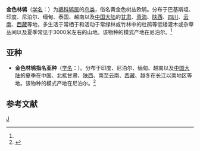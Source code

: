 {{Speciesbox
| genus = Tarsiger
| species = chrysaeus
| authority = (Hodgson)<ref name='id3098'>{{cite web| url =http://www.bioinfo.cn/db05/BjdwSpecies.php?action=view&id=3098| title =金色林鸲| work =《中国动物物种编目数据库》| publisher =中国科学院微生物研究所| author =中国科学院动物研究所| accessdate =2009-04-04| deadurl =yes| archiveurl =https://web.archive.org/web/20160305060900/http://www.bioinfo.cn/db05/BjdwSpecies.php?action=view&id=3098| archivedate =2016-03-05}}</ref>
}}

'''金色林鸲'''（[[学名|学名]]：{{lang|la|''Tarsiger chrysaeus''}}）为[[鶲科|鶲科]][[鸲属|鸲属]]的[[鸟类|鸟类]]，俗名黄金色树丛欧鸲。分布于巴基斯坦、印度、尼泊尔、缅甸、泰国、越南以及[[中国大陆|中国大陆]]的[[甘肃|甘肃]]、[[青海|青海]]、[[陕西|陕西]]、[[四川|四川]]、[[云南|云南]]、[[西藏|西藏]]等地，多生活于常栖于和活动于常绿林或竹林中的杜鹃等低矮灌木或杂草丛间以及夏季常见于3000米左右的山地。该物种的模式产地在尼泊尔。<ref name='id3098'/>

== 亚种 ==
*'''金色林鸲指名亚种'''（[[学名|学名]]：{{lang|la|''Tarsiger chrysaeus chrysaeus''}}）。分布于印度、尼泊尔、缅甸、越南以及[[中国大陆|中国大陆]]的夏季在中国、北抵甘肃、[[陕西|陕西]]、南至云南、[[西藏|西藏]]、越冬在长江以南地区等地。该物种的模式产地在尼泊尔。<ref name='id3099'>{{cite web| url =http://www.bioinfo.cn/db05/BjdwSpecies.php?action=view&id=3099| title =金色林鸲指名亚种| work =《中国动物物种编目数据库》| publisher =中国科学院微生物研究所| author =中国科学院动物研究所| accessdate =2009-04-04| deadurl =yes| archiveurl =https://web.archive.org/web/20160305033119/http://www.bioinfo.cn/db05/BjdwSpecies.php?action=view&id=3099| archivedate =2016-03-05}}</ref>

== 参考文献 ==
{{reflist}}

{{Taxonbar}}

[[Category:鸲属|J]]